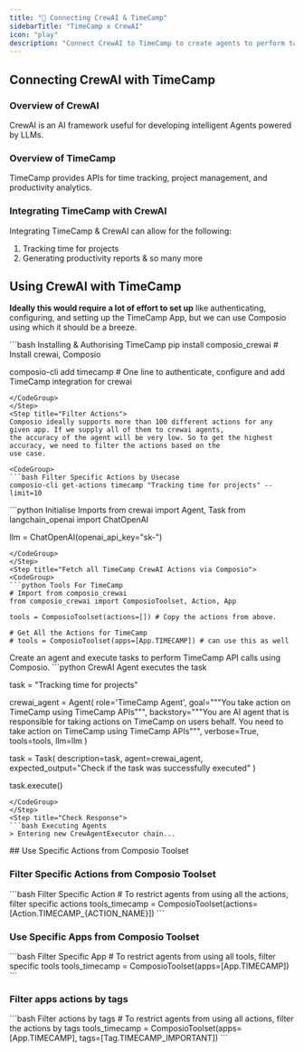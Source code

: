 ```yaml
---
title: "🚀 Connecting CrewAI & TimeCamp"
sidebarTitle: "TimeCamp x CrewAI"
icon: "play"
description: "Connect CrewAI to TimeCamp to create agents to perform tasks using natural language"
---
```


## Connecting CrewAI with TimeCamp

### Overview of CrewAI

CrewAI is an AI framework useful for developing intelligent Agents powered by LLMs.

### Overview of TimeCamp

TimeCamp provides APIs for time tracking, project management, and productivity analytics.

### Integrating TimeCamp with CrewAI

Integrating TimeCamp & CrewAI can allow for the following:

1. Tracking time for projects
2. Generating productivity reports
& so many more

## Using CrewAI with TimeCamp

<Steps>
<Step title="Setting Up the Environment">

**Ideally this would require a lot of effort to set up** like authenticating, configuring, and setting up the TimeCamp App, but we can use Composio using which it should be a breeze.

<CodeGroup>
```bash Installing & Authorising TimeCamp
pip install composio_crewai # Install crewai, Composio 

composio-cli add timecamp # One line to authenticate, configure and add TimeCamp integration for crewai
```
</CodeGroup>
</Step>
<Step title="Filter Actions">
Composio ideally supports more than 100 different actions for any given app. If we supply all of them to crewai agents, 
the accuracy of the agent will be very low. So to get the highest accuracy, we need to filter the actions based on the 
use case.

<CodeGroup>
```bash Filter Specific Actions by Usecase
composio-cli get-actions timecamp "Tracking time for projects" --limit=10
```
</CodeGroup>

</Step>
<Step title="Import Base Packages">

<CodeGroup>
```python Initialise Imports
from crewai import Agent, Task
from langchain_openai import ChatOpenAI

llm = ChatOpenAI(openai_api_key="sk-<OPENAI KEY>")
```
</CodeGroup>
</Step>
<Step title="Fetch all TimeCamp CrewAI Actions via Composio">
<CodeGroup>
```python Tools For TimeCamp
# Import from composio_crewai
from composio_crewai import ComposioToolset, Action, App

tools = ComposioToolset(actions=[]) # Copy the actions from above. 

# Get All the Actions for TimeCamp
# tools = ComposioToolset(apps=[App.TIMECAMP]) # can use this as well
```
</CodeGroup>
</Step>
<Step title="Execute the Agent">
Create an agent and execute tasks to perform TimeCamp API calls using Composio. 
<CodeGroup>
```python CrewAI Agent executes the task

task = "Tracking time for projects"

crewai_agent = Agent(
    role='TimeCamp Agent',
    goal="""You take action on TimeCamp using TimeCamp APIs""",
    backstory="""You are AI agent that is responsible for taking actions on TimeCamp on users behalf. You need to take action on TimeCamp using TimeCamp APIs""",
    verbose=True,
    tools=tools,
    llm=llm
)

task = Task(
    description=task,
    agent=crewai_agent,
    expected_output="Check if the task was successfully executed"
)

task.execute()
```
</CodeGroup>
</Step>
<Step title="Check Response">
```bash Executing Agents
> Entering new CrewAgentExecutor chain...
```
</Step>
</Steps>
## Use Specific Actions from Composio Toolset

### Filter Specific Actions from Composio Toolset

<CodeGroup>
```bash Filter Specific Action
# To restrict agents from using all the actions, filter specific actions
tools_timecamp = ComposioToolset(actions=[Action.TIMECAMP_{ACTION_NAME}])
```
</CodeGroup>

### Use Specific Apps from Composio Toolset
<CodeGroup>
```bash Filter Specific App
# To restrict agents from using all tools, filter specific tools
tools_timecamp = ComposioToolset(apps=[App.TIMECAMP])
```
</CodeGroup>

### Filter apps actions by tags 
<CodeGroup>
```bash Filter actions by tags
# To restrict agents from using all actions, filter the actions by tags
tools_timecamp = ComposioToolset(apps=[App.TIMECAMP], tags=[Tag.TIMECAMP_IMPORTANT])
```
</CodeGroup>